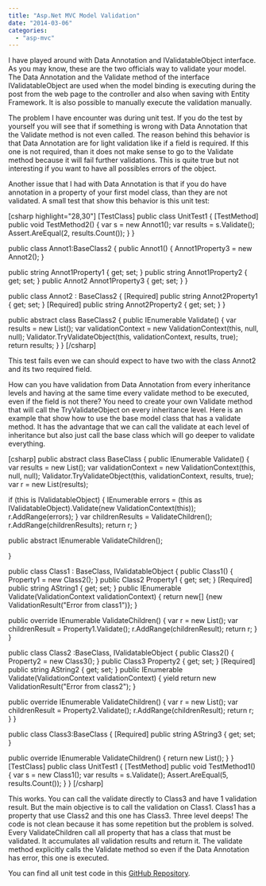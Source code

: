 ```yaml
---
title: "Asp.Net MVC Model Validation"
date: "2014-03-06"
categories: 
  - "asp-mvc"
---
```


I have played around with Data Annotation and IValidatableObject interface. As you may know, these are the two officials way to validate your model. The Data Annotation and the Validate method of the interface IValidatableObject are used when the model binding is executing during the post from the web page to the controller and also when saving with Entity Framework. It is also possible to manually execute the validation manually.

The problem I have encounter was during unit test. If you do the test by yourself you will see that if something is wrong with Data Annotation that the Validate method is not even called. The reason behind this behavior is that Data Annotation are for light validation like if a field is required. If this one is not required, than it does not make sense to go to the Validate method because it will fail further validations. This is quite true but not interesting if you want to have all possibles errors of the object.

Another issue that I had with Data Annotation is that if you do have annotation in a property of your first model class, than they are not validated. A small test that show this behavior is this unit test:

\[csharp highlight="28,30"\] \[TestClass\] public class UnitTest1 { \[TestMethod\] public void TestMethod2() { var s = new Annot1(); var results = s.Validate(); Assert.AreEqual(2, results.Count()); } }

public class Annot1:BaseClass2 { public Annot1() { Annot1Property3 = new Annot2(); }

public string Annot1Property1 { get; set; } public string Annot1Property2 { get; set; } public Annot2 Annot1Property3 { get; set; } }

public class Annot2 : BaseClass2 { \[Required\] public string Annot2Property1 { get; set; } \[Required\] public string Annot2Property2 { get; set; } }

public abstract class BaseClass2 { public IEnumerable<ValidationResult> Validate() { var results = new List<ValidationResult>(); var validationContext = new ValidationContext(this, null, null); Validator.TryValidateObject(this, validationContext, results, true); return results; } } \[/csharp\]

This test fails even we can should expect to have two with the class Annot2 and its two required field.

How can you have validation from Data Annotation from every inheritance levels and having at the same time every validate method to be executed, even if the field is not there? You need to create your own Validate method that will call the TryValidateObject on every inheritance level. Here is an example that show how to use the base model class that has a validate method. It has the advantage that we can call the validate at each level of inheritance but also just call the base class which will go deeper to validate everything.

\[csharp\] public abstract class BaseClass { public IEnumerable<ValidationResult> Validate() { var results = new List<ValidationResult>(); var validationContext = new ValidationContext(this, null, null); Validator.TryValidateObject(this, validationContext, results, true); var r = new List<ValidationResult>(results);

if (this is IValidatableObject) { IEnumerable<ValidationResult> errors = (this as IValidatableObject).Validate(new ValidationContext(this)); r.AddRange(errors); } var childrenResults = ValidateChildren(); r.AddRange(childrenResults); return r; }

public abstract IEnumerable<ValidationResult> ValidateChildren();

}

public class Class1 : BaseClass, IValidatableObject { public Class1() { Property1 = new Class2(); } public Class2 Property1 { get; set; } \[Required\] public string AString1 { get; set; } public IEnumerable<ValidationResult> Validate(ValidationContext validationContext) { return new\[\] {new ValidationResult("Error from class1")}; }

public override IEnumerable<ValidationResult> ValidateChildren() { var r = new List<ValidationResult>(); var childrenResult = Property1.Validate(); r.AddRange(childrenResult); return r; } }

public class Class2 :BaseClass, IValidatableObject { public Class2() { Property2 = new Class3(); } public Class3 Property2 { get; set; } \[Required\] public string AString2 { get; set; } public IEnumerable<ValidationResult> Validate(ValidationContext validationContext) { yield return new ValidationResult("Error from class2"); }

public override IEnumerable<ValidationResult> ValidateChildren() { var r = new List<ValidationResult>(); var childrenResult = Property2.Validate(); r.AddRange(childrenResult); return r; } }

public class Class3:BaseClass { \[Required\] public string AString3 { get; set; }

public override IEnumerable<ValidationResult> ValidateChildren() { return new List<ValidationResult>(); } } \[TestClass\] public class UnitTest1 { \[TestMethod\] public void TestMethod1() { var s = new Class1(); var results = s.Validate(); Assert.AreEqual(5, results.Count()); } } \[/csharp\]

This works. You can call the validate directly to Class3 and have 1 validation result. But the main objective is to call the validation on Class1. Class1 has a property that use Class2 and this one has Class3. Three level deeps! The code is not clean because it has some repetition but the problem is solved. Every ValidateChildren call all property that has a class that must be validated. It accumulates all validation results and return it. The validate method explicitly calls the Validate method so even if the Data Annotation has error, this one is executed.

You can find all unit test code in this [GitHub Repository](https://github.com/MrDesjardins/ValidationProject).
